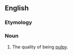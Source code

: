 ==English==

===Etymology===
{{suffix|en|pulpy|ness}}

===Noun===
{{en-noun|-|es}}

# The quality of being [[pulpy]].